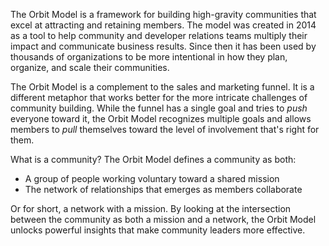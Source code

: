 The Orbit Model is a framework for building high-gravity communities that
excel at attracting and retaining members.
The model was created in 2014 as a tool to help community and developer relations teams
multiply their impact and communicate business results.
Since then it has been used by thousands of organizations to be more intentional in
how they plan, organize, and scale their communities.

The Orbit Model is a complement to the sales and marketing funnel.
It is a different metaphor that works better
for the more intricate challenges of community building.
While the funnel has a single
goal and tries to _push_ everyone toward it, the Orbit Model recognizes multiple goals and
allows members to _pull_ themselves toward the level of involvement that's right for them.

What is a community? The Orbit Model defines a community as both:

- A group of people working voluntary toward a shared mission
- The network of relationships that emerges as members collaborate

Or for short, a network with a mission.
By looking at the intersection between the community as both a mission and a network, the Orbit
Model unlocks powerful insights that make community leaders more effective.
